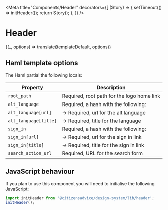 

<Meta
  title="Components/Header"
  decorators={[
    (Story) => {
      setTimeout(() => initHeader());
      return Story();
    },
  ]}
/>

# Header

<Preview>
  <Story
    name="Default"
    parameters={{ docs: { source: { code: templateDefault.raw } } }}
  >
    {(_, options) => translate(templateDefault, options)}
  </Story>
</Preview>

## Haml template options

The Haml partial the following locals:

| Property              | Description                                 |
| --------------------- | ------------------------------------------- |
| `root_path`           | Required, root path for the logo home link  |
| `alt_language`        | Required, a hash with the following:        |
| `alt_language[url]`   | &rarr; Required, url for the alt language   |
| `alt_language[title]` | &rarr; Required, title for the language     |
| `sign_in`             | Required, a hash with the following:        |
| `sign_in[url]`        | &rarr; Required, url for the sign in link   |
| `sign_in[title]`      | &rarr; Required, title for the sign in link |
| `search_action_url`   | Required, URL for the search form           |

## JavaScript behaviour

If you plan to use this component you will need to initialise the following JavaScript:

```js
import initHeader from '@citizensadvice/design-system/lib/header';
initHeader();
```
